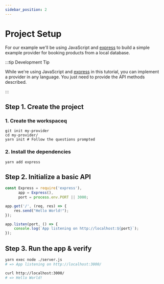 ```yaml
---
sidebar_position: 2
---
```


# Project Setup

For our example we'll be using JavaScript and [express](https://expressjs.com/)
to build a simple example provider for booking products from a local database.

:::tip Development Tip

While we're using JavaScript and [express](https://expressjs.com/) in this tutorial, you can implement a provider
in any language. You just need to provide the API methods described.

:::

## Step 1. Create the project

### 1. Create the workspaceq
```shell
git init my-provider
cd my-provider/
yarn init # Follow the questions prompted
```

### 2. Install the dependencies
```shell
yarn add express
```

## Step 2. Initialize a basic API

```javascript title=server.js
const Express = require('express'),
      app = Express(),
      port = process.env.PORT || 3000;

app.get('/', (req, res) => {
    res.send("Hello World!");
});

app.listen(port, () => {
    console.log(`App listening on http://localhost:${port}`);
});
```

## Step 3. Run the app & verify

```bash
yarn exec node ./server.js
# => App listening on http://localhost:3000/
```

```bash
curl http://localhost:3000/
# => Hello World!
```
